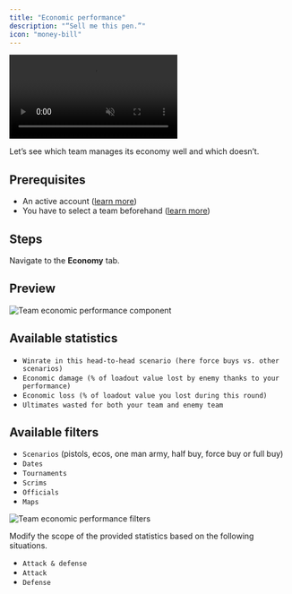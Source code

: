 ```yaml
---
title: "Economic performance"
description: "“Sell me this pen.”"
icon: "money-bill"
---
```


<Frame>
    <video
        autoPlay
        muted
        loop
        playsInline
        className="w-full aspect-video"
        src="./images/economic-performance/presentation.mp4"
    ></video>
</Frame>

Let’s see which team manages its economy well and which doesn’t.

## Prerequisites

- An active account ([learn more](/get-started/setup))
- You have to select a team beforehand ([learn more](/core/team/root))

## Steps

Navigate to the **Economy** tab.

## Preview

<Frame>
    <img
        src="./images/economic-performance/component.png"
        alt="Team economic performance component"
    />
</Frame>

## Available statistics

- `Winrate in this head-to-head scenario (here force buys vs. other scenarios)`
- `Economic damage (% of loadout value lost by enemy thanks to your performance)`
- `Economic loss (% of loadout value you lost during this round)`
- `Ultimates wasted for both your team and enemy team`

## Available filters

- `Scenarios` (pistols, ecos, one man army, half buy, force buy or full buy)
- `Dates`
- `Tournaments`
- `Scrims`
- `Officials`
- `Maps`

<Frame>
    <img
        src="./images/economic-performance/filters.png"
        alt="Team economic performance filters"
    />
</Frame>

Modify the scope of the provided statistics based on the following situations.
- `Attack & defense`
- `Attack`
- `Defense`
